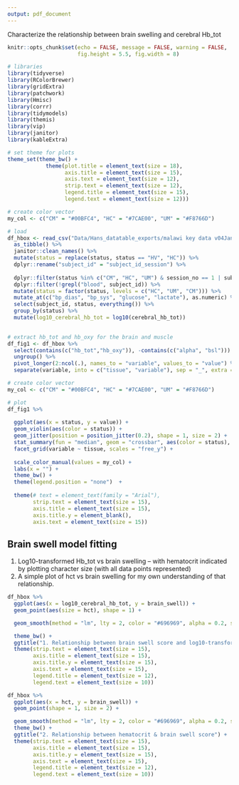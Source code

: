 ```yaml
---
output: pdf_document
---
```


Characterize the relationship between brain swelling and cerebral Hb_tot

```r

knitr::opts_chunk$set(echo = FALSE, message = FALSE, warning = FALSE,
                      fig.height = 5.5, fig.width = 8)

# libraries
library(tidyverse)
library(RColorBrewer)
library(gridExtra)
library(patchwork)
library(Hmisc)
library(corrr)
library(tidymodels)
library(themis)
library(vip)
library(janitor)
library(kableExtra)

# set theme for plots
theme_set(theme_bw() +
            theme(plot.title = element_text(size = 18),
                  axis.title = element_text(size = 15),
                  axis.text = element_text(size = 12),
                  strip.text = element_text(size = 12),
                  legend.title = element_text(size = 15),
                  legend.text = element_text(size = 12)))

# create color vector
my_col <- c("CM" = "#00BFC4", "HC" = "#7CAE00", "UM" = "#F8766D")

```

```r

# load
df_hbox <- read_csv("Data/Hans_datatable_exports/malawi key data v04Jan2022.csv") %>% 
  as_tibble() %>% 
  janitor::clean_names() %>% 
  mutate(status = replace(status, status == "HV", "HC")) %>% 
  dplyr::rename("subject_id" = "subject_id_session") %>% 
  
  dplyr::filter(status %in% c("CM", "HC", "UM") & session_no == 1 | subject_id == "TM0003CM01") %>% 
  dplyr::filter(!grepl("blood", subject_id)) %>% 
  mutate(status = factor(status, levels = c("HC", "UM", "CM"))) %>% 
  mutate_at(c("bp_dias", "bp_sys", "glucose", "lactate"), as.numeric) %>% # converts remaining character variables to numerics
  select(subject_id, status, everything()) %>% 
  group_by(status) %>% 
  mutate(log10_cerebral_hb_tot = log10(cerebral_hb_tot))
  
```

```r

# extract hb_tot and hb_oxy for the brain and muscle
df_fig1 <- df_hbox %>% 
  select(contains(c("hb_tot","hb_oxy")), -contains(c("alpha", "bsl"))) %>%
  ungroup() %>% 
  pivot_longer(2:ncol(.), names_to = "variable", values_to = "value") %>% 
  separate(variable, into = c("tissue", "variable"), sep = "_", extra = "merge")

# create color vector
my_col <- c("CM" = "#00BFC4", "HC" = "#7CAE00", "UM" = "#F8766D")

# plot
df_fig1 %>% 
  
  ggplot(aes(x = status, y = value)) +
  geom_violin(aes(color = status)) +
  geom_jitter(position = position_jitter(0.2), shape = 1, size = 2) +
  stat_summary(fun = "median", geom = "crossbar", aes(color = status), size = 0.2, width = 0.5) +
  facet_grid(variable ~ tissue, scales = "free_y") +
  
  scale_color_manual(values = my_col) +
  labs(x = "") +
  theme_bw() +
  theme(legend.position = "none")  +
  
  theme(# text = element_text(family = "Arial"),
        strip.text = element_text(size = 15),
        axis.title = element_text(size = 15),
        axis.title.y = element_blank(),
        axis.text = element_text(size = 15))

```


## Brain swell model fitting


1. Log10-transformed Hb_tot vs brain swelling – with hematocrit indicated by plotting character size (with all data points represented)
2. A simple plot of hct vs brain swelling for my own understanding of that relationship.

```r

df_hbox %>%
  ggplot(aes(x = log10_cerebral_hb_tot, y = brain_swell)) +
  geom_point(aes(size = hct), shape = 1) +

  geom_smooth(method = "lm", lty = 2, color = "#696969", alpha = 0.2, se = FALSE) +

  theme_bw() +
  ggtitle("1. Relationship between brain swell score and log10-transformed cerebral Hb_tot") +
  theme(strip.text = element_text(size = 15),
        axis.title = element_text(size = 15),
        axis.title.y = element_text(size = 15),
        axis.text = element_text(size = 15),
        legend.title = element_text(size = 12),
        legend.text = element_text(size = 10))

df_hbox %>%
  ggplot(aes(x = hct, y = brain_swell)) +
  geom_point(shape = 1, size = 2) +

  geom_smooth(method = "lm", lty = 2, color = "#696969", alpha = 0.2, se = FALSE) +
  theme_bw() +
  ggtitle("2. Relationship between hematocrit & brain swell score") +
  theme(strip.text = element_text(size = 15),
        axis.title = element_text(size = 15),
        axis.title.y = element_text(size = 15),
        axis.text = element_text(size = 15),
        legend.title = element_text(size = 12),
        legend.text = element_text(size = 10))

```


<!-- ```{r brain_swell} -->

<!-- cor.test( ~ brain_swell + log10_cerebral_hb_tot,  -->
<!--           data = df_hbox, -->
<!--           method = "spearman") -->

<!-- lm(brain_swell ~ log10_cerebral_hb_tot, data = df_hbox) %>% summary -->

<!-- lm(brain_swell ~ log10_cerebral_hb_tot + hct, data = df_hbox) %>% summary -->

<!-- lm(brain_swell ~ log10_cerebral_hb_tot + cerebral_hb_tot_alpha2, data = df_hbox) %>% summary -->

<!-- lm(brain_swell ~ log10_cerebral_hb_tot + cerebral_hb_tot_alpha2 + hct, data = df_hbox) %>% summary -->

<!-- lm(brain_swell ~ log10_cerebral_hb_tot + cerebral_hb_tot_alpha2, data = df_hbox) %>% summary -->

<!-- lm(brain_swell ~ cerebral_hb_oxy + cerebral_hb_oxy_alpha2 + log10_cerebral_hb_tot, data = df_hbox) %>% summary -->

<!-- ``` -->